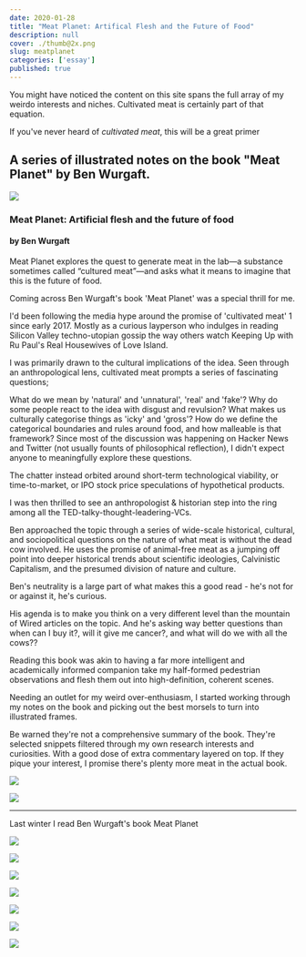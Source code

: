 ```yaml
---
date: 2020-01-28
title: "Meat Planet: Artifical Flesh and the Future of Food"
description: null
cover: ./thumb@2x.png
slug: meatplanet
categories: ['essay']
published: true
---
```


You might have noticed the content on this site spans the full array of my weirdo interests and niches. Cultivated meat is certainly part of that equation. 

If you've never heard of *cultivated meat*, this will be a great primer

## A series of illustrated notes on the book "Meat Planet" by Ben Wurgaft.

<TwoCol>

<span>

![](../../books/meat-planet/meat.jpg)

</span>

<span>

### Meat Planet: Artificial flesh and the future of food

#### by Ben Wurgaft

Meat Planet explores the quest to generate meat in the lab—a substance sometimes called “cultured meat”—and asks what it means to imagine that this is the future of food.

</span>

</TwoCol>

Coming across Ben Wurgaft's book 'Meat Planet' was a special thrill for me.

I'd been following the media hype around the promise of 'cultivated meat' 1 since early 2017. Mostly as a curious layperson who indulges in reading Silicon Valley techno-utopian gossip the way others watch Keeping Up with Ru Paul's Real Housewives of Love Island.

I was primarily drawn to the cultural implications of the idea. Seen through an anthropological lens, cultivated meat prompts a series of fascinating questions;

What do we mean by 'natural' and 'unnatural', 'real' and 'fake'?
Why do some people react to the idea with disgust and revulsion? What makes us culturally categorise things as 'icky' and 'gross'?
How do we define the categorical boundaries and rules around food, and how malleable is that framework?
Since most of the discussion was happening on Hacker News and Twitter (not usually founts of philosophical reflection), I didn't expect anyone to meaningfully explore these questions.

The chatter instead orbited around short-term technological viability, or time-to-market, or IPO stock price speculations of hypothetical products.

I was then thrilled to see an anthropologist & historian step into the ring among all the TED-talky-thought-leadering-VCs.

Ben approached the topic through a series of wide-scale historical, cultural, and sociopolitical questions on the nature of what meat is without the dead cow involved. He uses the promise of animal-free meat as a jumping off point into deeper historical trends about scientific ideologies, Calvinistic Capitalism, and the presumed division of nature and culture.

Ben's neutrality is a large part of what makes this a good read - he's not for or against it, he's curious.

His agenda is to make you think on a very different level than the mountain of Wired articles on the topic. And he's asking way better questions than when can I buy it?, will it give me cancer?, and what will do we with all the cows??

Reading this book was akin to having a far more intelligent and academically informed companion take my half-formed pedestrian observations and flesh them out into high-definition, coherent scenes.

Needing an outlet for my weird over-enthusiasm, I started working through my notes on the book and picking out the best morsels to turn into illustrated frames.

Be warned they're not a comprehensive summary of the book.
They're selected snippets filtered through my own research interests and curiosities. With a good dose of extra commentary layered on top.
If they pique your interest, I promise there's plenty more meat in the actual book.


![](./meat-1.png)

![](./meat-2.png)

---

Last winter I read <a to="#">Ben Wurgaft</a>'s book <a to="#">Meat Planet</a>

![](./meat-3.png)

![](./meat-4.png)

![](./meat-5.png)

![](./meat-6.png)

![](./meat-7.png)

![](./meat-8.png)

![](./meat-9.png)